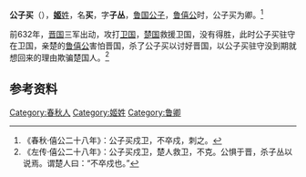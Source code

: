 {{Infobox 先秦人物
|image       = 
|姓= [[姬姓|姬]]
|名= 买
|shi        = 
|字= 子丛
|hao         = 
|官位= [[鲁国|魯]][[卿|卿]]
|nickname    = 
|nickzi      = 
|posthumous  = 
|国家= [[鲁国|鲁国]]
|名称= 公子买
|hometown    = 
|birth       = 
|逝世日期= 前632年
|honor       = 
|honor2      = 
|spouse       = 
|children      = }}

'''公子买'''（{{Bd|？||前632年}}），[[姬姓|'''姬'''姓]]，名'''买'''，字'''子丛'''，[[鲁国|鲁国]][[公子|公子]]，[[鲁僖公|鲁僖公]]时，公子买为卿。<ref name=autogenerated1>《春秋·僖公二十八年》：公子买戍卫，不卒戍，刺之。</ref>

前632年，[[晋国|晋国]]三军出动，攻打[[卫国|卫国]]，[[楚国|楚国]]救援卫国，没有得胜，此时公子买驻守在卫国，亲楚的[[鲁僖公|鲁僖公]]害怕晋国，杀了公子买以讨好晋国，以公子买驻守没到期就想回来的理由欺骗楚国人。<ref>《左传·僖公二十八年》：公子买戍卫，楚人救卫，不克。公惧于晋，杀子丛以说焉。谓楚人曰：“不卒戍也。”</ref>

==参考资料==
<references/>

[[Category:春秋人|Category:春秋人]]
[[Category:姬姓|Category:姬姓]]
[[Category:鲁卿|Category:鲁卿]]